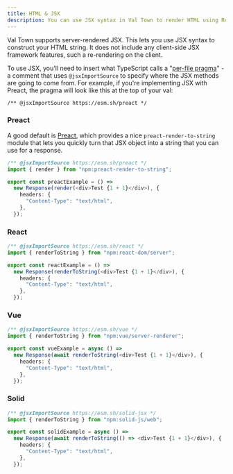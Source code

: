 ```yaml
---
title: HTML & JSX
description: You can use JSX syntax in Val Town to render HTML using React, Preact, Vue, Solid, etc.
---
```


Val Town supports server-rendered JSX. This lets you use JSX syntax to construct
your HTML string. It does not include any client-side JSX framework features,
such a re-rendering on the client.

To use JSX, you'll need to insert what TypeScript calls a
"[per-file pragma](https://www.typescriptlang.org/tsconfig#jsxImportSource)" - a
comment that uses `@jsxImportSource` to specify where the JSX methods are going
to come from. For example, if you're implementing JSX with Preact, the pragma
will look like this at the top of your val:

```tsx
/** @jsxImportSource https://esm.sh/preact */
```

### Preact

A good default is [Preact](https://github.com/preactjs/preact), which provides a
nice `preact-render-to-string` module that lets you quickly turn that JSX object
into a string that you can use for a response.

```ts val
/** @jsxImportSource https://esm.sh/preact */
import { render } from "npm:preact-render-to-string";

export const preactExample = () =>
  new Response(render(<div>Test {1 + 1}</div>), {
    headers: {
      "Content-Type": "text/html",
    },
  });
```

### React

```ts val
/** @jsxImportSource https://esm.sh/react */
import { renderToString } from "npm:react-dom/server";

export const reactExample = () =>
  new Response(renderToString(<div>Test {1 + 1}</div>), {
    headers: {
      "Content-Type": "text/html",
    },
  });
```

### Vue

```ts val
/** @jsxImportSource https://esm.sh/vue */
import { renderToString } from "npm:vue/server-renderer";

export const vueExample = async () =>
  new Response(await renderToString(<div>Test {1 + 1}</div>), {
    headers: {
      "Content-Type": "text/html",
    },
  });
```

### Solid

```ts val
/** @jsxImportSource https://esm.sh/solid-jsx */
import { renderToString } from "npm:solid-js/web";

export const solidExample = async () =>
  new Response(await renderToString(() => <div>Test {1 + 1}</div>), {
    headers: {
      "Content-Type": "text/html",
    },
  });
```
